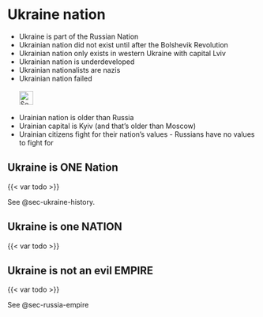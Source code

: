 # Ukraine nation {#sec-ukraine-nation}

::: {.callout-caution title="Myth"}
- Ukraine is part of the Russian Nation
- Ukrainian nation did not exist until after the Bolshevik Revolution
- Ukrainian nation only exists in western Ukraine with capital Lviv
- Ukrainian nation is underdeveloped
- Ukrainian nationalists are nazis
- Ukrainian nation failed
[<br></br>![Search for topic in EUvsDisinfo](../all_common_img/EUvsDisinfo_400x240.jpg){height=2em}](https://euvsdisinfo.eu/disinformation-cases/?text=ukraine%20nation&sort=relevance)
:::

::: {.callout-tip title="Truth"}
- Urainian nation is older than Russia
- Urainian capital is Kyiv (and that's older than Moscow)
- Urainian citizens fight for their nation's values - Russians have no values to fight for
:::


## Ukraine is ONE Nation

{{< var todo >}}

See @sec-ukraine-history.

## Ukraine is one NATION

{{< var todo >}}

## Ukraine is not an evil EMPIRE

{{< var todo >}}

See @sec-russia-empire

